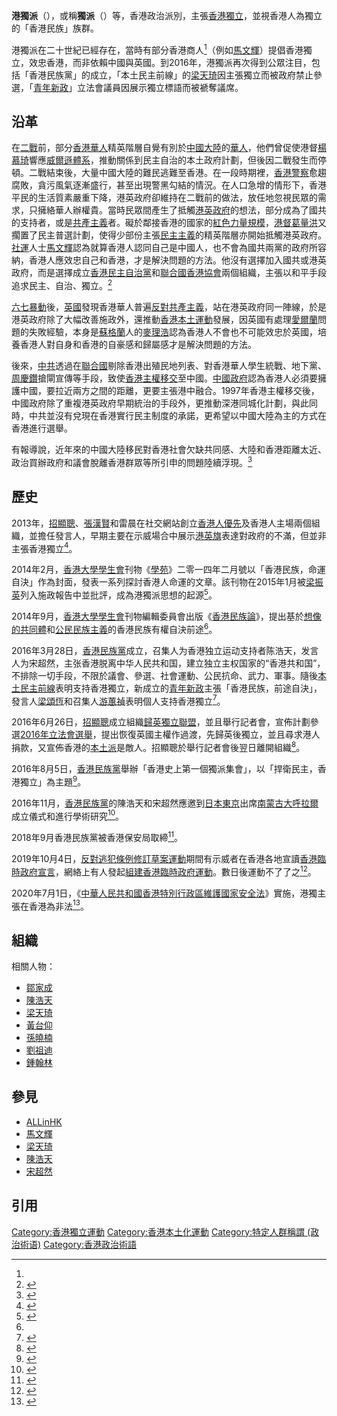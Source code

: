 {{pov|time=2018-03-04T17:07:34+00:00}}
{{Update|time=2018-10-20}}
{{香港政黨表
|中文名稱=港獨派
|英文名稱=Hong Kong independence groups
|色彩編碼=navy
|創立=二十世紀
|頭銜1=主要組織
|姓名1={{VF}}<br> [[本土民主前線|本土民主前線]] <br> [[光城者|光城者]]
|意識形態=[[民族主義|民族主義]]<br>[[本土主義|本土主義]]<br>[[分離主義|分離主義]]<br>[[自由主義|自由主義]]<br>[[文化保守主義|文化保守主義]]<br>[[中华人民共和国人权#负面评价|反極權主義]]<br>[[反共主義|反共主義]]<br>[[共和主義|共和主義]]<br>[[香港民族主義|香港民族主義]]
|政治立场=[[極右翼|極右翼]]
}}

{{香港政治}}

'''港獨派'''（{{lang-en|'''Hong Kong independence camp'''}}），或稱'''獨派'''（{{lang-en|'''pro-independence camp'''}}）等，香港政治派別，主張[[香港獨立運動|香港獨立]]，並視香港人為獨立的「香港民族」族群。

港獨派在二十世紀已經存在，當時有部分香港商人<ref name = "book a"/>（例如[[馬文輝|馬文輝]]）提倡香港獨立，效忠香港，而非依賴中國與英國。到2016年，港獨派再次得到公眾注目，包括「香港民族黨」的成立，「本土民主前線」的[[梁天琦|梁天琦]]因主張獨立而被政府禁止參選，「[[青年新政|青年新政]]」立法會議員因展示獨立標語而被褫奪議席。

==沿革==
在[[第二次世界大战|二戰]]前，部分[[香港人#華人|香港華人]]精英階層自覺有別於[[中國大陸|中國大陸]]的[[華人|華人]]，他們曾促使港督[[楊慕琦|楊慕琦]]響應[[十四點和平原則|威爾遜體系]]，推動關係到民主自治的本土政府計劃，但後因二戰發生而停頓。二戰結束後，大量中國大陸的難民逃難至香港。在一段時期裡，[[香港警務處|香港警察]]愈趨腐敗，貪污風氣逐漸盛行，甚至出現警黑勾結的情況。在人口急增的情形下，香港平民的生活質素嚴重下降，港英政府卻維持在二戰前的做法，放任地忽視民眾的需求，只擁絡華人辦權貴。當時民眾間產生了抵觸[[英屬香港|港英政府]]的想法，部分成為了國共的支持者，或是[[共产主义|共產主義]]者。礙於鄰接香港的國家的[[冷戰|紅色力量規模]]，[[港督|港督]][[葛量洪|葛量洪]]又擱置了民主普選計劃，使得少部份主張[[民主|民主主義]]的精英階層亦開始抵觸港英政府。[[社會運動|社運]]人士[[馬文輝|馬文輝]]認為就算香港人認同自己是中國人，也不會為國共兩黨的政府所容納，香港人應效忠自己和香港，才是解決問題的方法。他沒有選擇加入國共或港英政府，而是選擇成立[[香港民主自治黨|香港民主自治黨]]和[[聯合國香港協會|聯合國香港協會]]兩個組織，主張以和平手段追求民主、自治、獨立。<ref name = "book a">{{cite_book|title=民主論壇|author=馬文輝|url=https://s30.aconvert.com/convert/p3r68-cdx67/aqtrl-dfheg.html|year=1990|archive-date=2020-10-24|archive-url=https://web.archive.org/web/20201024033132/https://s30.aconvert.com/convert/p3r68-cdx67/aqtrl-dfheg.html|dead-url=no|access-date=2020-10-24}}</ref>

[[六七暴動|六七暴動]]後，[[英国|英國]]發現香港華人普遍[[反共主義|反對共產主義]]，站在港英政府同一陣線，於是港英政府除了大幅改善施政外，還推動[[香港本土化運動|香港本土運動]]發展，因英國有處理[[爱尔兰共和国|愛爾蘭]]問題的失敗經驗，本身是[[蘇格蘭|蘇格蘭]]人的[[麥理浩|麥理浩]]認為香港人不會也不可能效忠於英國，培養香港人對自身和香港的自豪感和歸屬感才是解決問題的方法。

後來，[[中国共产党|中共]]透過在[[联合国|聯合國]]剔除香港出殖民地列表、對香港華人學生統戰、地下黨、[[周慶峻|周慶鑽]]搶閘宣傳等手段，致使[[香港回歸|香港主權移交]]至中國。[[中国政府|中國政府]]認為香港人必須要擁護中國，要拉近兩方之間的距離，更要主張港中融合。1997年香港主權移交後，中國政府除了重複港英政府早期統治的手段外，更推動深港同城化計劃，與此同時，中共並沒有兌現在香港實行民主制度的承諾，更希望以中國大陸為主的方式在香港進行選舉。

有報導說，近年來的中國大陸移民對香港社會欠缺共同感、大陸和香港距離太近、政治買辦政府和議會脫離香港群眾等所引申的問題陸續浮現。<ref>{{cite_news|url=http://ent.ltn.com.tw/news/breakingnews/1967573|title=陳小春撐粵語 強國網友玻璃心「消滅港獨」|work=自由時報|date=2017-02-07|archive-date=2020-10-24|archive-url=https://web.archive.org/web/20201024034047/https://ent.ltn.com.tw/news/breakingnews/1967573|dead-url=no|accessdate=2017-07-17}}</ref>

==歷史==
2013年，[[招顯聰|招顯聰]]、[[張漢賢|張漢賢]]和雷晨在社交網站創立[[香港人優先|香港人優先]]及香港人主場兩個組織，並擔任發言人，早期主要在示威場合中展示[[港英旗|港英旗]]表達對政府的不滿，但並非主張香港獨立<ref>{{Cite news|url=https://www.bbc.com/zhongwen/trad/china/2014/06/140619_hkyoungman_attachpla_sentenced.amp|title=港青年闖入軍營罪名成立被判緩刑入獄|date=2014-06-19|work=BBC中文網|accessdate=2020-10-19|archive-date=2020-10-19|archive-url=https://web.archive.org/web/20201019074056/https://www.bbc.com/zhongwen/trad/china/2014/06/140619_hkyoungman_attachpla_sentenced.amp|dead-url=no}}</ref>。

2014年2月，[[香港大學學生會|香港大學學生會]]刊物《[[學苑|學苑]]》二零一四年二月號以「香港民族，命運自決」作為封面，發表一系列探討香港人命運的文章。該刊物在2015年1月被[[梁振英|梁振英]]列入施政報告中並批評，成為港獨派思想的起源<ref name="#1">{{Cite news|url=https://medium.com/@cathaysianculturesoc/%E9%A6%99%E6%B8%AF%E6%B0%91%E6%97%8F-%E5%91%BD%E9%81%8B%E8%87%AA%E6%B1%BA-62ac6bd29276|title=香港民族，命運自決. 香港大學學生會學苑雜誌《香港民族論》|author=諸夏文化傳播協會|date=2017-10-21|work=端傳媒|accessdate=2020-10-19|archive-date=2019-11-21|archive-url=https://web.archive.org/web/20191121150327/https://medium.com/@cathaysianculturesoc/%E9%A6%99%E6%B8%AF%E6%B0%91%E6%97%8F-%E5%91%BD%E9%81%8B%E8%87%AA%E6%B1%BA-62ac6bd29276|dead-url=no}}</ref>。

2014年9月，[[香港大學學生會|香港大學學生會]]刊物編輯委員會出版《[[香港民族論|香港民族論]]》，提出基於[[想像的共同體|想像的共同體]]和[[公民民族主義|公民民族主義]]的香港民族有權自決前途<ref name="#1"/>。

2016年3月28日，[[香港民族黨|香港民族黨]]成立，召集人为香港独立运动支持者陈浩天，发言人为宋超然，主张香港脱离中华人民共和国，建立独立主权国家的“香港共和国”，不排除一切手段，不限於議會、參選、社會運動、公民抗命、武力、軍事。隨後[[本土民主前線|本土民主前線]]表明支持香港獨立，新成立的[[青年新政|青年新政]]主張「香港民族，前途自決」，發言人[[梁頌恆|梁頌恆]]和召集人[[游蕙禎|游蕙禎]]表明個人支持香港獨立<ref>{{Cite news|url=https://www.bbc.com/zhongwen/trad/china/2016/03/160328_hong_kong_new_party|title=香港民族，命運自決. 香港大學學生會學苑雜誌《香港民族論》|date=2016-03-28|work=BBC中文網|accessdate=2020-10-19|archive-date=2016-04-17|archive-url=https://web.archive.org/web/20160417021212/https://www.bbc.com/zhongwen/trad/china/2016/03/160328_hong_kong_new_party|dead-url=no}}</ref>。

2016年6月26日，[[招顯聰|招顯聰]]成立組織[[歸英獨立聯盟|歸英獨立聯盟]]，並且舉行記者會，宣佈計劃參選[[2016年香港立法會選舉|2016年立法會選舉]]，提出恢復英國主權作過渡，先歸英後獨立，並且尋求港人捐款，又宣佈香港的[[本土派_(香港)|本土派]]是敵人。招顯聰於舉行記者會後翌日離開組織<ref>{{Cite web|url=https://www.thestandnews.com/politics/%E6%8B%9B%E9%A1%AF%E8%81%B0%E7%B5%84%E9%A6%99%E6%B8%AF%E6%AD%B8%E8%8B%B1%E7%8D%A8%E7%AB%8B%E8%81%AF%E7%9B%9F-%E6%93%AC5%E5%8D%80%E9%81%B8%E7%AB%8B%E6%9C%83-%E7%A8%B1%E6%9C%AC%E5%9C%9F%E6%B4%BE%E6%98%AF%E6%95%B5%E4%BA%BA/|title=招顯聰昨稱組「香港歸英獨立聯盟」 擬5區選立會 聯盟指招今天離開組織|date=2016-06-27|work=立場新聞|accessdate=2020-10-19|archive-date=2019-08-17|archive-url=https://web.archive.org/web/20190817033233/https://www.thestandnews.com/politics/%E6%8B%9B%E9%A1%AF%E8%81%B0%E7%B5%84%E9%A6%99%E6%B8%AF%E6%AD%B8%E8%8B%B1%E7%8D%A8%E7%AB%8B%E8%81%AF%E7%9B%9F-%E6%93%AC5%E5%8D%80%E9%81%B8%E7%AB%8B%E6%9C%83-%E7%A8%B1%E6%9C%AC%E5%9C%9F%E6%B4%BE%E6%98%AF%E6%95%B5%E4%BA%BA/|dead-url=no}}</ref>。

{{fact|2016年8月初，[[陳國強_(區議員)|陳國強]]、[[中出羊子|鍾銘麟]]相繼表明支持香港獨立。}}

2016年8月5日，[[香港民族黨|香港民族黨]]舉辦「香港史上第一個獨派集會」，以「捍衛民主，香港獨立」為主題<ref>{{cite web|url=https://www.thestandnews.com/politics/不斷更新-港獨被禁參選-民族黨添馬集會/|title=民族黨港獨集會　稱逾萬人出席　梁天琦：奪回香港主權，革命必流血，勿跟政府講仁義道德|work=立場新聞|date=2016-08-05|access-date=|archive-url=https://web.archive.org/web/20160808150619/https://thestandnews.com/politics/%E4%B8%8D%E6%96%B7%E6%9B%B4%E6%96%B0-%E6%B8%AF%E7%8D%A8%E8%A2%AB%E7%A6%81%E5%8F%83%E9%81%B8-%E6%B0%91%E6%97%8F%E9%BB%A8%E6%B7%BB%E9%A6%AC%E9%9B%86%E6%9C%83/|archive-date=2016-08-08|dead-url=no}}</ref>。

{{fact|2016年8月16日，梁衍華[[大律師|大律師]]出版《香港獨立論》，該書以學術角度去分析香港主權獨立及相關事項，包括探討香港是否有異於[[華夏|華夏]]的歷史觀；文化篇探討粵漢文化之別、[[香港文化|香港文化]]異於華夏及粵英混合的特點。}}

2016年11月，[[香港民族黨|香港民族黨]]的陳浩天和宋超然應邀到[[日本|日本]][[東京|東京]]出席[[南蒙古大呼拉爾|南蒙古大呼拉爾]]成立儀式和進行學術研究<ref>{{Cite news|url=https://m.mingpao.com/ins/%E6%B8%AF%E8%81%9E/article/20161111/s00001/1478854157859/%E3%80%90%E6%B8%AF%E7%8D%A8%E7%88%AD%E8%AD%B0%E3%80%91%E9%99%B3%E6%B5%A9%E5%A4%A9%E8%B5%B4%E6%9D%B1%E4%BA%AC%E6%99%A4%E5%85%A7%E8%92%99%E7%B6%AD%E6%AC%8A%E9%A0%98%E8%A2%96-%E5%80%9F%E9%8F%A1%E6%B0%91%E6%97%8F%E7%8D%A8%E7%AB%8B%E7%B6%93%E9%A9%97|title=【港獨爭議】陳浩天赴東京晤內蒙維權領袖　借鏡民族獨立經驗|author=|date=2016-11-11|work=明報|accessdate=2020-10-19|archive-date=2020-10-19|archive-url=https://web.archive.org/web/20201019080747/https://m.mingpao.com/ins/%E6%B8%AF%E8%81%9E/article/20161111/s00001/1478854157859/%E3%80%90%E6%B8%AF%E7%8D%A8%E7%88%AD%E8%AD%B0%E3%80%91%E9%99%B3%E6%B5%A9%E5%A4%A9%E8%B5%B4%E6%9D%B1%E4%BA%AC%E6%99%A4%E5%85%A7%E8%92%99%E7%B6%AD%E6%AC%8A%E9%A0%98%E8%A2%96-%E5%80%9F%E9%8F%A1%E6%B0%91%E6%97%8F%E7%8D%A8%E7%AB%8B%E7%B6%93%E9%A9%97|dead-url=no}}</ref>。

2018年9月香港民族黨被香港保安局取締<ref name=":0">{{Cite news|url=https://www.hk01.com/社會新聞/211530/保安局-回歸後首引用社團條例權力-基於國家安全擬禁民族黨運作|title=保安局︰回歸後首引用社團條例權力　基於國家安全擬禁民族黨運作|author=鄭秋玲|date=2018-07-17|work=香港01|accessdate=2020-10-19|archive-date=2020-08-26|archive-url=https://web.archive.org/web/20200826033118/https://www.hk01.com/%E7%A4%BE%E6%9C%83%E6%96%B0%E8%81%9E/211530/%E4%BF%9D%E5%AE%89%E5%B1%80-%E5%9F%BA%E6%96%BC%E5%9C%8B%E5%AE%B6%E5%AE%89%E5%85%A8%E6%93%AC%E7%A6%81%E6%B0%91%E6%97%8F%E9%BB%A8%E9%81%8B%E4%BD%9C-%E5%9B%9E%E6%AD%B8%E5%BE%8C%E9%A6%96%E5%BC%95%E7%94%A8%E6%9C%89%E9%97%9C%E6%AC%8A%E5%8A%9B|dead-url=no}}</ref>。

2019年10月4日，[[反對逃犯條例修訂草案運動|反對逃犯條例修訂草案運動]]期間有示威者在香港各地宣讀[[香港臨時政府宣言|香港臨時政府宣言]]，網絡上有人發起[[組建香港臨時政府運動|組建香港臨時政府運動]]。數日後運動不了了之<ref>{{Cite web|url=https://hk.epochtimes.com/news/2019-10-05/50172328|title=香港上千民眾聚集宣讀《香港臨時政府宣言》|date=2019-10-05|work=大紀元時報|language=zh-hant|accessdate=2019-10-05|archive-date=2020-08-10|archive-url=https://web.archive.org/web/20200810012854/https://hk.epochtimes.com/news/2019-10-05/50172328|dead-url=no}}</ref>。

2020年7月1日，《[[中華人民共和國香港特別行政區維護國家安全法|中華人民共和國香港特別行政區維護國家安全法]]》實施，港獨主張在香港為非法<ref>{{Cite news|url=https://www.setn.com/m/news.aspx?newsid=810083|title=香港政府：宣揚「港獨」意識的行為違反《香港國安法》|date=2020-09-07|work=三立新聞網|accessdate=2020-10-19|archive-date=2020-10-12|archive-url=https://web.archive.org/web/20201012000343/https://www.setn.com/News.aspx?NewsID=810083|dead-url=no}}</ref>。

==組織==
{{columns-list|1|
* {{VF}}：原稱獨立陣線
* [[file:Orchid_Gardening_Logo.jpg|20px]] [[調理農務蘭花系|調理農務蘭花系]]
* [[file:Hong_Kong_Autonomy_Movement_Flag.svg|20px]] [[我是香港人連線|我是香港人連線]]：亦稱香港獨立運動，於2004年註冊網站開始宣傳香港獨立建國信息<ref>{{cite_news|url=http://www.appledaily.com.tw/appledaily/article/property/20050207/1566995|title=「港獨」網頁遭中國砲轟|work=蘋果日報|date=2005-02-07|accessdate=2020-10-24|archive-date=2016-06-01|archive-url=https://web.archive.org/web/20160601011804/http://www.appledaily.com.tw/appledaily/article/property/20050207/1566995/|dead-url=no}}</ref>，香港李登輝之友會盟友
* [[香港效益主義黨|香港效益主義黨]]：主張[[效益主義|效益主義]]，並認為香港獨立符合效益。
* [[光城者|光城者]]：為香港革命組織，於網上平台表示是由[[反送中運動|反送中運動]]後的革命餘火所組成之組織。
* [[集英揚武堂|集英揚武堂]]：為香港武裝組織，於2020年起以香港建軍，推翻[[共產黨|共產黨]]為組織目標。
;已解散
* [[file:Flag_of_Hong_Kong_(1959-1997).svg|20px]] [[香港人優先|香港人優先]]
*{{SL}} (僅香港本部)
*[[香港民族陣綫|香港民族陣綫]]
*[[學生獨立聯盟|學生獨立聯盟]]
;已被取締
* [[香港民族黨|香港民族黨]]：透過學術交流宣揚反中共政權殖民信息的政黨
}}

相關人物：
* [[鄒家成|鄒家成]]
* [[陳浩天|陳浩天]]
* [[梁天琦|梁天琦]]
* [[黃台仰|黃台仰]]
* [[孫曉楠|孫曉楠]]
* [[劉祖迪|劉祖迪]]
* [[鍾翰林|鍾翰林]]

==參見==
*[[ALLinHK|ALLinHK]]
*[[馬文輝|馬文輝]]
*[[梁天琦|梁天琦]]
*[[陳浩天|陳浩天]]
*[[宋超然|宋超然]]

==引用==
{{reflist|2}}

[[Category:香港獨立運動|Category:香港獨立運動]]
[[Category:香港本土化運動|Category:香港本土化運動]]
[[Category:特定人群稱謂_(政治術语)|Category:特定人群稱謂 (政治術语)]]
[[Category:香港政治術語|Category:香港政治術語]]